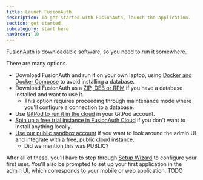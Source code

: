 ```yaml
---
title: Launch FusionAuth
description: To get started with FusionAuth, launch the application.
section: get started
subcategory: start here
navOrder: 10
---
```


FusionAuth is downloadable software, so you need to run it somewhere. 

There are many options.

* Download FusionAuth and run it on your own laptop, using [Docker and Docker Compose](/docs/get-started/download-and-install/docker) to avoid installing a database.
* Download FusionAuth as a [ZIP, DEB or RPM](/docs/get-started/download-and-install/fusionauth-app) if you have a database installed and want to use it. 
  * This option requires proceeding through maintenance mode where you'll configure a connection to a database.
* Use [GitPod to run it in the cloud](TODO) in your GitPod account.
* [Spin up a free trial instance in FusionAuth Cloud](TODOexpressfreetrial) if you don't want to install anything locally.
* [Use our public sandbox account](https://sandbox.fusionauth.io) if you want to look around the admin UI and integrate with a free, public cloud instance.
  * Did we mention this was PUBLIC?

After all of these, you'll have to step through [Setup Wizard](/docs/get-started/download-and-install/setup-wizard) to configure your first user. You'll also be prompted to set up your first application in the admin UI, which corresponds to your mobile or web application. TODO

